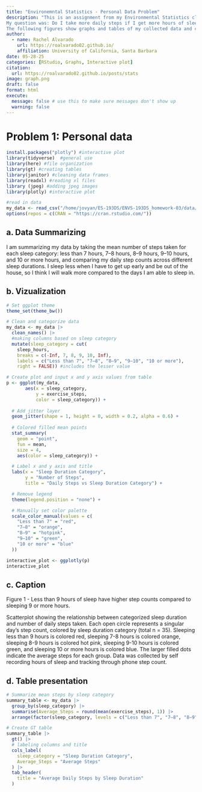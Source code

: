 ```yaml
---
title: "Environemntal Statistics - Personal Data Problem" 
description: "This is an assignment from my Environmental Statistics class where I had to record personal data for several weeks.
My question was: Do I take more daily steps if I get more hours of sleep the night before? 
The following figures show graphs and tables of my collected data and captions exploring what their values mean."
author:
  - name: Rachel Alvarado 
    url: https://roalvarado02.github.io/
    affiliation: University of California, Santa Barbara 
date: 05-28-25
categories: [RStudio, Graphs, Interactive plot]
citation: 
  url: https://roalvarado02.github.io/posts/stats
image: graph.png
draft: false
format: html
execute:
  message: false # use this to make sure messages don't show up
  warning: false 
---
```


# Problem 1: Personal data

```r
install.packages("plotly") #interactive plot
library(tidyverse)  #general use
library(here) #file organization
library(gt) #creating tables
library(janitor) #cleaning data frames
library(readxl) #reading xl files
library (jpeg) #adding jpeg images
library(plotly) #interactive plot

#read in data
my_data <- read_csv("/home/jovyan/ES-193DS/ENVS-193DS_homework-03/data/193DS - Personal data project - Sheet1 (1).csv") 
options(repos = c(CRAN = "https://cran.rstudio.com/")) 

```

## a. Data Summarizing

I am summarizing my data by taking the mean number of steps taken for each sleep category: less than 7 hours, 7–8 hours, 8–9 hours, 9–10 hours, and 10 or more hours, and comparing my daily step counts across different sleep durations. I sleep less when I have to get up early and be out of the house, so I think I will walk more compared to the days I am able to sleep in.

## b. Vizualization

```r
# Set ggplot theme
theme_set(theme_bw())

# Clean and categorize data
my_data <- my_data |> 
  clean_names() |> 
  #making columns based on sleep category
  mutate(sleep_category = cut(
    sleep_hours,
    breaks = c(-Inf, 7, 8, 9, 10, Inf),
    labels = c("Less than 7", "7–8", "8–9", "9–10", "10 or more"),
    right = FALSE)) #includes the lesser value

# Create plot and input x and y axis values from table
p <- ggplot(my_data, 
       aes(x = sleep_category, 
           y = exercise_steps, 
           color = sleep_category)) +
  
  # Add jitter layer
  geom_jitter(shape = 1, height = 0, width = 0.2, alpha = 0.6) +
  
  # Colored filled mean points
  stat_summary(
    geom = "point", 
    fun = mean, 
    size = 4, 
    aes(color = sleep_category)) +

  # Label x and y axis and title
  labs(x = "Sleep Duration Category",
       y = "Number of Steps",
       title = "Daily Steps vs Sleep Duration Category") +

  # Remove legend 
  theme(legend.position = "none") +

  # Manually set color palette
  scale_color_manual(values = c(
    "Less than 7" = "red",
    "7–8" = "orange",
    "8–9" = "hotpink",
    "9–10" = "green",
    "10 or more" = "blue"
  )) 

interactive_plot <- ggplotly(p)
interactive_plot
```

## c. Caption

Figure 1 - Less than 9 hours of sleep have higher step counts compared to sleeping 9 or more hours.

Scatterplot showing the relationship between categorized sleep duration and number of daily steps taken. Each open circle represents a singular day's step count, colored by sleep duration category (total n = 35). Sleeping less than 9 hours is colored red, sleeping 7-8 hours is colored orange, sleeping 8-9 hours is colored hot pink, sleeping 9-10 hours is colored green, and sleeping 10 or more hours is colored blue. The larger filled dots indicate the average steps for each group. Data was collected by self recording hours of sleep and tracking through phone step count.

## d. Table presentation

```r
# Summarize mean steps by sleep category
summary_table <- my_data |> 
  group_by(sleep_category) |> 
  summarise(Average_Steps = round(mean(exercise_steps), 1)) |> 
  arrange(factor(sleep_category, levels = c("Less than 7", "7–8", "8–9", "9–10", "10 or more")))

# Create GT table
summary_table |> 
  gt() |> 
  # labeling columns and title
  cols_label(
    sleep_category = "Sleep Duration Category",
    Average_Steps = "Average Steps"
  ) |> 
  tab_header(
    title = "Average Daily Steps by Sleep Duration"
  )

```
